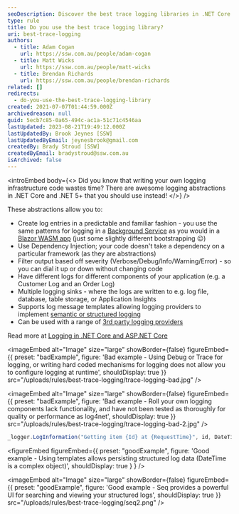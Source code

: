 ```yaml
---
seoDescription: Discover the best trace logging libraries in .NET Core and .NET 5+ to enhance your logging infrastructure with built-in abstractions.
type: rule
title: Do you use the best trace logging library?
uri: best-trace-logging
authors:
  - title: Adam Cogan
    url: https://ssw.com.au/people/adam-cogan
  - title: Matt Wicks
    url: https://ssw.com.au/people/matt-wicks
  - title: Brendan Richards
    url: https://ssw.com.au/people/brendan-richards
related: []
redirects:
  - do-you-use-the-best-trace-logging-library
created: 2021-07-07T01:44:59.000Z
archivedreason: null
guid: 5ecb7c85-0a65-494c-ac1a-51c71c4546aa
lastUpdated: 2023-08-21T19:49:12.000Z
lastUpdatedBy: Brook Jeynes [SSW]
lastUpdatedByEmail: jeynesbrook@gmail.com
createdBy: Brady Stroud [SSW]
createdByEmail: bradystroud@ssw.com.au
isArchived: false
---
```


<introEmbed
  body={<>
Did you know that writing your own logging infrastructure code wastes time? There are awesome logging abstractions in .NET Core and .NET 5+ that you should use instead!
  </>}
/>
<youtubeEmbed url="https://www.youtube.com/embed/pUMs8TkuMFk" description="" />

These abstractions allow you to:

* Create log entries in a predictable and familiar fashion - you use the same patterns for logging in a [Background Service](https://docs.microsoft.com/en-us/dotnet/core/extensions/logging?tabs=command-line&WT.mc_id=DT-MVP-33518) as you would in a [Blazor WASM app](https://docs.microsoft.com/en-us/aspnet/core/blazor/fundamentals/logging?view=aspnetcore-5.0&pivots=webassembly&WT.mc_id=DT-MVP-33518) (just some slightly different bootstrapping 😉)
* Use Dependency Injection; your code doesn't take a dependency on a particular framework (as they are abstractions)
* Filter output based off severity (Verbose/Debug/Info/Warning/Error) - so you can dial it up or down without changing code
* Have different logs for different components of your application (e.g. a Customer Log and an Order Log)
* Multiple logging sinks - where the logs are written to e.g. log file, database, table storage, or Application Insights
* Supports log message templates allowing logging providers to implement [semantic or structured logging](https://github.com/NLog/NLog/wiki/How-to-use-structured-logging)
* Can be used with a range of [3rd party logging providers](https://docs.microsoft.com/en-us/aspnet/core/fundamentals/logging/#third-party-logging-providers-1?WT.mc_id=DT-MVP-33518)

Read more at [Logging in .NET Core and ASP.NET Core](https://docs.microsoft.com/en-us/aspnet/core/fundamentals/logging?WT.mc_id=DT-MVP-33518)

<imageEmbed
  alt="Image"
  size="large"
  showBorder={false}
  figureEmbed={{
    preset: "badExample",
    figure: 'Bad example - Using Debug or Trace for logging, or writing hard coded mechanisms for logging does not allow you to configure logging at runtime',
    shouldDisplay: true
  }}
  src="/uploads/rules/best-trace-logging/trace-logging-bad.jpg"
/>

<imageEmbed
  alt="Image"
  size="large"
  showBorder={false}
  figureEmbed={{
    preset: "badExample",
    figure: 'Bad example - Roll your own logging components lack functionality, and have not been tested as thoroughly for quality or performance as log4net',
    shouldDisplay: true
  }}
  src="/uploads/rules/best-trace-logging/trace-logging-bad-2.jpg"
/>

```csharp
_logger.LogInformation("Getting item {Id} at {RequestTime}", id, DateTime.Now);
```

<figureEmbed figureEmbed={{
  preset: "goodExample",
  figure: 'Good example - Using templates allows persisting structured log data (DateTime is a complex object)',
  shouldDisplay: true
} } />


<imageEmbed
  alt="Image"
  size="large"
  showBorder={false}
  figureEmbed={{
    preset: "goodExample",
    figure: 'Good example - Seq provides a powerful UI for searching and viewing your structured logs',
    shouldDisplay: true
  }}
  src="/uploads/rules/best-trace-logging/seq2.png"
/>
